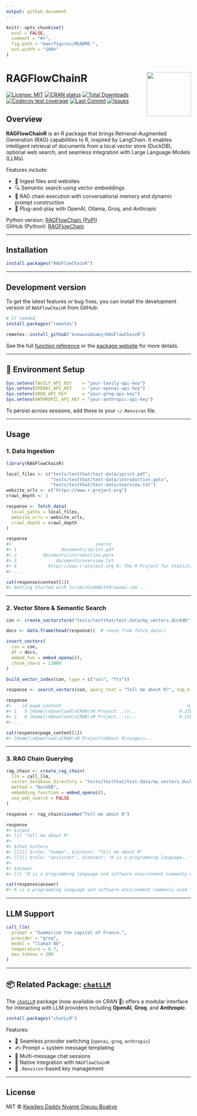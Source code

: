 ---
output: github_document
---

<!-- README.md is generated from README.Rmd. Please edit that file -->

```{r setup, include = FALSE}
knitr::opts_chunk$set(
  eval = FALSE,
  comment = "#>",
  fig.path = "man/figures/README-",
  out.width = "100%"
)
```

# RAGFlowChainR <a href="https://knowusuboaky.github.io/RAGFlowChainR"><img src="man/figures/ragopenlogo.png" align="right" height="120" /></a>

<!-- badges: start -->
[![License: MIT](https://img.shields.io/badge/License-MIT-blue.svg)](https://opensource.org/licenses/MIT)
[![CRAN status](https://www.r-pkg.org/badges/version/RAGFlowChainR)](https://cran.r-project.org/package=RAGFlowChainR)
[![Total Downloads](https://cranlogs.r-pkg.org/badges/grand-total/RAGFlowChainR?color=orange)](https://cranlogs.r-pkg.org/badges/grand-total/RAGFlowChainR)
[![Codecov test coverage](https://codecov.io/gh/knowusuboaky/RAGFlowChainR/branch/main/graph/badge.svg)](https://app.codecov.io/gh/knowusuboaky/RAGFlowChainR?branch=main)
[![Last Commit](https://img.shields.io/github/last-commit/knowusuboaky/RAGFlowChainR.svg)](https://github.com/knowusuboaky/RAGFlowChainR/commits/main)
[![Issues](https://img.shields.io/github/issues/knowusuboaky/RAGFlowChainR.svg)](https://github.com/knowusuboaky/RAGFlowChainR/issues)
<!-- badges: end -->

## Overview

**RAGFlowChainR** is an R package that brings Retrieval-Augmented Generation (RAG) capabilities to R, inspired by LangChain. It enables intelligent retrieval of documents from a local vector store (DuckDB), optional web search, and seamless integration with Large Language Models (LLMs).

Features include:

- 📂 Ingest files and websites
- 🔍 Semantic search using vector embeddings
- 🧠 RAG chain execution with conversational memory and dynamic prompt construction
- 🔌 Plug-and-play with OpenAI, Ollama, Groq, and Anthropic

Python version: [RAGFlowChain (PyPI)](https://pypi.org/project/RAGFlowChain/)  
GitHub (Python): [RAGFlowChain](https://github.com/knowusuboaky/RAGFlowChain)

---

## Installation

```r
install.packages("RAGFlowChainR")
```

---

## Development version

To get the latest features or bug fixes, you can install the development version of `RAGFlowChainR` from GitHub:

```r
# If needed
install.packages("remotes")

remotes::install_github("knowusuboaky/RAGFlowChainR")
```

See the full [function reference](https://knowusuboaky.github.io/RAGFlowChainR/reference) or the [package website](https://knowusuboaky.github.io/RAGFlowChainR/) for more details.

---

## 🔐 Environment Setup

```r
Sys.setenv(TAVILY_API_KEY    = "your-tavily-api-key")
Sys.setenv(OPENAI_API_KEY    = "your-openai-api-key")
Sys.setenv(GROQ_API_KEY      = "your-groq-api-key")
Sys.setenv(ANTHROPIC_API_KEY = "your-anthropic-api-key")
```

To persist across sessions, add these to your `~/.Renviron` file.

---

## Usage

### 1. Data Ingestion

```r
library(RAGFlowChainR)

local_files <- c("tests/testthat/test-data/sprint.pdf", 
                 "tests/testthat/test-data/introduction.pptx",
                 "tests/testthat/test-data/overview.txt")
website_urls <- c("https://www.r-project.org")
crawl_depth <- 1

response <- fetch_data(
  local_paths = local_files,
  website_urls = website_urls,
  crawl_depth = crawl_depth
)
```

```r
response
#>                                source                                      title ...
#> 1                 documents/sprint.pdf                                       <NA> ...
#> 2          documents/introduction.pptx                                       <NA> ...
#> 3               documents/overview.txt                                       <NA> ...
#> 4            https://www.r-project.org R: The R Project for Statistical Computing ...
#> ...

cat(response$content[1])
#> Getting Started with Scrum\nCodeWithPraveen.com ...
```

---

### 2. Vector Store & Semantic Search

```r
con <- create_vectorstore("tests/testthat/test-data/my_vectors.duckdb", overwrite = TRUE)

docs <- data.frame(head(response))  # reuse from fetch_data()

insert_vectors(
  con = con,
  df = docs,
  embed_fun = embed_openai(),
  chunk_chars = 12000
)

build_vector_index(con, type = c("vss", "fts"))

response <- search_vectors(con, query_text = "Tell me about R?", top_k = 5)
```

```r
response
#>    id page_content                                                dist
#> 1   5 [Home]\nDownload\nCRAN\nR Project...\n...                0.2183
#> 2   6 [Home]\nDownload\nCRAN\nR Project...\n...                0.2183
#> ...

cat(response$page_content[1])
#> [Home]\nDownload\nCRAN\nR Project\nAbout R\nLogo\n...
```

---

### 3. RAG Chain Querying

```r
rag_chain <- create_rag_chain(
  llm = call_llm,
  vector_database_directory = "tests/testthat/test-data/my_vectors.duckdb",
  method = "DuckDB",
  embedding_function = embed_openai(),
  use_web_search = FALSE
)

response <- rag_chain$invoke("Tell me about R")
```

```r
response
#> $input
#> [1] "Tell me about R"
#>
#> $chat_history
#> [[1]] $role: "human", $content: "Tell me about R"
#> [[2]] $role: "assistant", $content: "R is a programming language..."
#>
#> $answer
#> [1] "R is a programming language and software environment commonly used for statistical computing and graphics..."

cat(response$answer)
#> R is a programming language and software environment commonly used for statistical computing and graphics...
```

---

## LLM Support

```r
call_llm(
  prompt = "Summarize the capital of France.",
  provider = "groq",
  model = "llama3-8b",
  temperature = 0.7,
  max_tokens = 200
)
```

---

## 📦 Related Package: [`chatLLM`](https://cran.r-project.org/package=chatLLM)

The [`chatLLM`](https://github.com/knowusuboaky/chatLLM) package (now available on CRAN 🎉) offers a modular interface for interacting with LLM providers including **OpenAI**, **Groq**, and **Anthropic**.

```r
install.packages("chatLLM")
```

Features:

- 🔁 Seamless provider switching (`openai`, `groq`, `anthropic`)
- ✍️ Prompt + system message templating
- 💬 Multi-message chat sessions
- 🔌 Native integration with `RAGFlowChainR`
- 🔐 `.Renviron`-based key management

---

## License

MIT © [Kwadwo Daddy Nyame Owusu Boakye](mailto:kwadwo.owusuboakye@outlook.com)
